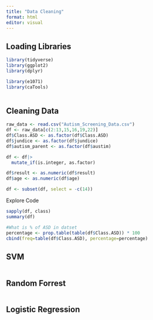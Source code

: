 ```yaml
---
title: "Data Cleaning"
format: html
editor: visual
---
```


## Loading Libraries

```r
library(tidyverse)
library(ggplot2)
library(dplyr)

library(e1071)
library(caTools)
 
```

## Cleaning Data

```r

raw_data <- read.csv("Autism_Screening_Data.csv")
df <- raw_data[c(2:13,15,16,19,22)]
df$Class.ASD <- as.factor(df$Class.ASD)
df$jundice <- as.factor(df$jundice)
df$autism_parent <- as.factor(df$austim)

df <- df|> 
  mutate_if(is.integer, as.factor)

df$result <- as.numeric(df$result)
df$age <- as.numeric(df$age)

df <- subset(df, select = -c(14))
```

Explore Code

```r
sapply(df, class)
summary(df)

#What is % of ASD in datset 
percentage <- prop.table(table(df$Class.ASD)) * 100
cbind(freq=table(df$Class.ASD), percentage=percentage)

```

## SVM

```r

```

## Random Forrest

```r

```

## Logistic Regression

```r

```
